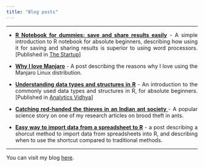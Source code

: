 ---
title: "Blog posts"
---

<style>
body {
text-align: justify}
</style>

----

* **<a href="https://medium.com/swlh/r-notebook-for-dummies-save-and-share-results-easily-51d343a4882" target="_blank">R Notebook for dummies: save and share results easily</a>** - A simple introduction to R notebook for absolute beginners, describing how using it for saving and sharing results is superior to using word processors. [Published in <a href="https://medium.com/swlh" target="_blank">The Startup</a>]<br>

* **<a href="https://medium.com/@bishwarup_paul/why-i-love-manjaro-144841982ece" target="_blank">Why I love Manjaro</a>** - A post describing the reasons why I love using the Manjaro Linux distribution.<br> 

* **<a href="https://medium.com/@bishwarup_paul/understanding-data-structures-in-r-793d7ce79073" target="_blank">Understanding data types and structures in R</a>** - An introduction to the commonly used data types and structures in R, for absolute beginners. [Published in <a href="https://medium.com/analytics-vidhya" target="_blank">Analytics Vidhya</a>]<br>

* **<a href="https://medium.com/@bishwarup_paul/catching-red-handed-the-thieves-in-an-indian-ant-society-9182124d546" target="_blank">Catching red-handed the thieves in an Indian ant society </a>** - A popular science story on one of my research articles on brood theft in ants.<br>

* **<a href="https://medium.com/@bishwarup_paul/easy-way-to-import-data-from-spreadsheet-to-r-d20cdf2da79f" target="_blank">Easy way to import data from a spreadsheet to R</a>** - a post describing a shorcut method to import data from spreadsheets into R, and describing when to use the shortcut compared to traditional methods.<br>

----

You can visit my blog <a href="https://medium.com/@bishwarup_paul" target="_blank">here</a>.
